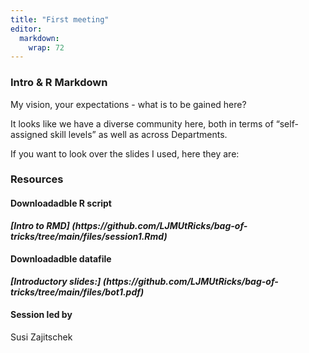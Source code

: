 ```yaml
---
title: "First meeting"
editor: 
  markdown: 
    wrap: 72
---
```


### Intro & R Markdown

My vision, your expectations - what is to be gained here?

It looks like we have a diverse community here, both in terms of "self-assigned skill levels" as well as across Departments.

If you want to look over the slides I used, here they are: 


### Resources

#### Downloadadble R script

***[Intro to RMD] (https://github.com/LJMUtRicks/bag-of-tricks/tree/main/files/session1.Rmd)***


#### Downloadadble datafile

***[Introductory slides:] (https://github.com/LJMUtRicks/bag-of-tricks/tree/main/files/bot1.pdf)*** 


#### Session led by

Susi Zajitschek